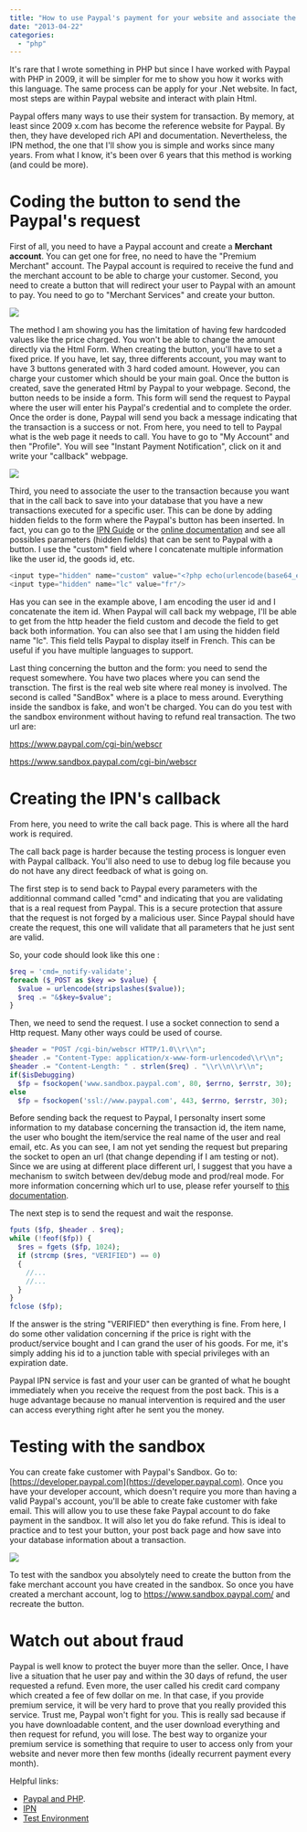 ```yaml
---
title: "How to use Paypal's payment for your website and associate the payment to one of your user with PHP"
date: "2013-04-22"
categories: 
  - "php"
---
```


It's rare that I wrote something in PHP but since I have worked with Paypal with PHP in 2009, it will be simpler for me to show you how it works with this language. The same process can be apply for your .Net website. In fact, most steps are within Paypal website and interact with plain Html.

Paypal offers many ways to use their system for transaction. By memory, at least since 2009 x.com has become the reference website for Paypal. By then, they have developed rich API and documentation. Nevertheless, the IPN method, the one that I'll show you is simple and works since many years. From what I know, it's been over 6 years that this method is working (and could be more).

# Coding the button to send the Paypal's request

First of all, you need to have a Paypal account and create a **Merchant account**. You can get one for free, no need to have the "Premium Merchant" account. The Paypal account is required to receive the fund and the merchant account to be able to charge your customer. Second, you need to create a button that will redirect your user to Paypal with an amount to pay. You need to go to "Merchant Services" and create your button.

![](images/buyNowButton-400x179.png)

The method I am showing you has the limitation of having few hardcoded values like the price charged. You won't be able to change the amount directly via the Html Form. When creating the button, you'll have to set a fixed price. If you have, let say, three differents account, you may want to have 3 buttons generated with 3 hard coded amount. However, you can charge your customer which should be your main goal. Once the button is created, save the generated Html by Paypal to your webpage. Second, the button needs to be inside a form. This form will send the request to Paypal where the user will enter his Paypal's credential and to complete the order. Once the order is done, Paypal will send you back a message indicating that the transaction is a success or not. From here, you need to tell to Paypal what is the web page it needs to call. You have to go to "My Account" and then "Profile". You will see "Instant Payment Notification", click on it and write your "callback" webpage.

![](images/ipnconfig-400x302.png)

Third, you need to associate the user to the transaction because you want that in the call back to save into your database that you have a new transactions executed for a specific user. This can be done by adding hidden fields to the form where the Paypal's button has been inserted. In fact, you can go to the [IPN Guide](https://www.x.com/sites/default/files/ipnguide.pdf) or the [online documentation](https://www.x.com/developers/paypal/documentation-tools/paypal-payments-standard/integration-guide/Appx_websitestandard_htmlvariables#id08A6HF080O3) and see all possibles parameters (hidden fields) that can be sent to Paypal with a button. I use the "custom" field where I concatenate multiple information like the user id, the goods id, etc.

```php
<input type="hidden" name="custom" value="<?php echo(urlencode(base64_encode($usagerCourant->getIdUsager()."+1")));?>"> 
<input type="hidden" name="lc" value="fr"/>
```

Has you can see in the example above, I am encoding the user id and I concatenate the item id. When Paypal will call back my webpage, I'll be able to get from the http header the field custom and decode the field to get back both information. You can also see that I am using the hidden field name "lc". This field tells Paypal to display itself in French. This can be useful if you have multiple languages to support.

Last thing concerning the button and the form: you need to send the request somewhere. You have two places where you can send the transction. The first is the real web site where real money is involved. The second is called "SandBox" where is a place to mess around. Everything inside the sandbox is fake, and won't be charged. You can do you test with the sandbox environment without having to refund real transaction. The two url are:

https://www.paypal.com/cgi-bin/webscr

https://www.sandbox.paypal.com/cgi-bin/webscr

# Creating the IPN's callback

From here, you need to write the call back page. This is where all the hard work is required.

The call back page is harder because the testing process is longuer even with Paypal callback. You'll also need to use to debug log file because you do not have any direct feedback of what is going on.

The first step is to send back to Paypal every parameters with the additionnal command called "cmd" and indicating that you are validating that is a real request from Paypal. This is a secure protection that assure that the request is not forged by a malicious user. Since Paypal should have create the request, this one will validate that all parameters that he just sent are valid.

So, your code should look like this one :


```php
$req = 'cmd=_notify-validate'; 
foreach ($_POST as $key => $value) { 
  $value = urlencode(stripslashes($value)); 
  $req .= "&$key=$value"; 
}
```

Then, we need to send the request. I use a socket connection to send a Http request. Many other ways could be used of course. 

```php
$header = "POST /cgi-bin/webscr HTTP/1.0\\r\\n"; 
$header .= "Content-Type: application/x-www-form-urlencoded\\r\\n"; 
$header .= "Content-Length: " . strlen($req) . "\\r\\n\\r\\n"; 
if($isDebugging) 
  $fp = fsockopen('www.sandbox.paypal.com', 80, $errno, $errstr, 30); 
else 
  $fp = fsockopen('ssl://www.paypal.com', 443, $errno, $errstr, 30);
```

Before sending back the request to Paypal, I personalty insert some information to my database concerning the transaction id, the item name, the user who bought the item/service the real name of the user and real email, etc. As you can see, I am not yet sending the request but preparing the socket to open an url (that change depending if I am testing or not). Since we are using at different place different url, I suggest that you have a mechanism to switch between dev/debug mode and prod/real mode. For more information concerning which url to use, please refer yourself to [this documentation](https://www.paypal.com/cgi-bin/webscr?cmd=p/sell/ipn-test-outside).

The next step is to send the request and wait the response.

```php
fputs ($fp, $header . $req); 
while (!feof($fp)) { 
  $res = fgets ($fp, 1024); 
  if (strcmp ($res, "VERIFIED") == 0) 
  { 
    //... 
    //... 
  }
} 
fclose ($fp); 
```

If the answer is the string "VERIFIED" then everything is fine. From here, I do some other validation concerning if the price is right with the product/service bought and I can grand the user of his goods. For me, it's simply adding his id to a junction table with special privileges with an expiration date.

Paypal IPN service is fast and your user can be granted of what he bought immediately when you receive the request from the post back. This is a huge advantage because no manual intervention is required and the user can access everything right after he sent you the money.

# Testing with the sandbox

You can create fake customer with Paypal's Sandbox. Go to: [https://developer.paypal.com](https://developer.paypal.com). Once you have your developer account, which doesn't require you more than having a valid Paypal's account, you'll be able to create fake customer with fake email. This will allow you to use these fake Paypal account to do fake payment in the sandbox. It will also let you do fake refund. This is ideal to practice and to test your button, your post back page and how save into your database information about a transaction.

![](images/paypalsandbox-400x349.png)

To test with the sandbox you absolytely need to create the button from the fake merchant account you have created in the sandbox. So once you have created a merchant account, log to https://www.sandbox.paypal.com/ and recreate the button.

# Watch out about fraud

Paypal is well know to protect the buyer more than the seller. Once, I have live a situation that he user pay and within the 30 days of refund, the user requested a refund. Even more, the user called his credit card company which created a fee of few dollar on me. In that case, if you provide premium service, it will be very hard to prove that you really provided this service. Trust me, Paypal won't fight for you. This is really sad because if you have downloadable content, and the user download everything and then request for refund, you will lose. The best way to organize your premium service is something that require to user to access only from your website and never more then few months (ideally recurrent payment every month).

Helpful links:
- [Paypal and PHP](https://www.x.com/developers/paypal/documentation-tools/ipn/gs_IPN).
- [IPN](https://www.x.com/developers/paypal/documentation-tools/ipn/integration-guide/IPNIntro)
- [Test Environment](http://demos.ipn-easy.com/Howto/TestEnvironment.aspx)
